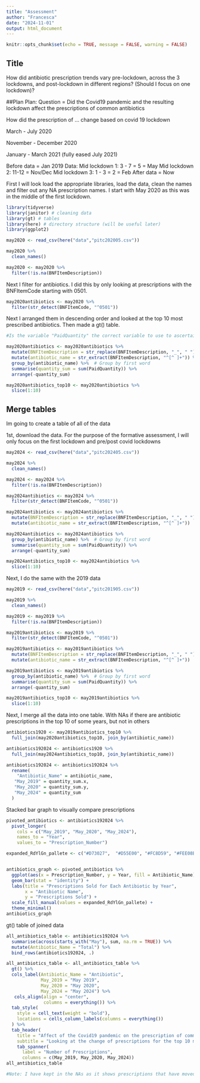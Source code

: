 ```yaml
---
title: "Assessment"
author: "Francesca"
date: "2024-11-01"
output: html_document
---
```


```r
knitr::opts_chunk$set(echo = TRUE, message = FALSE, warning = FALSE)
```

## Title
How did antibiotic prescription trends vary pre-lockdown, across the 3 lockdowns, and post-lockdown in different regions?
(Should I focus on one lockdown)?

##Plan
Plan:
Question = 
Did the Covid19 pandemic and the resulting lockdown affect the prescriptions of common antibiotics

How did the prescription of ... change based on covid 19 lockdown

March - July 2020

November - December 2020

January - March 2021 (fully eased July 2021)

Before data = Jan 2019
Data: Mid lockdown 1: 3 - 7 = 5 = May
Mid lockdown 2: 11-12 = Nov/Dec
Mid lockdown 3: 1 - 3 = 2 = Feb
After data = Now

First I will look load the appropriate libraries, load the data, clean the names and filter out any NA prescription names. I start with May 2020 as this was in the middle of the first lockdown.
```r
library(tidyverse)
library(janitor) # cleaning data
library(gt) # tables
library(here) # directory structure (will be useful later)
library(ggplot2)

may2020 <- read_csv(here("data","pitc202005.csv"))

may2020 %>% 
  clean_names()

may2020 <- may2020 %>% 
  filter(!is.na(BNFItemDescription))
```

Next I filter for antibiotics. I did this by only looking at prescriptions with the BNFItemCode starting with 0501.
```r
may2020antibiotics <- may2020 %>% 
  filter(str_detect(BNFItemCode, "^0501"))
```

Next I arranged them in descending order and looked at the top 10 most prescribed antibiotics. Then made a gt() table.
```r
#Is the variable "PaidQuantity" the correct variable to use to ascertain prescription rates?

may2020antibiotics <- may2020antibiotics %>%
  mutate(BNFItemDescription = str_replace(BNFItemDescription, "_", " ")) %>% 
  mutate(antibiotic_name = str_extract(BNFItemDescription, "^[^ ]+")) %>%  # Extract first word
  group_by(antibiotic_name) %>%  # Group by first word
  summarise(quantity_sum = sum(PaidQuantity)) %>% 
  arrange(-quantity_sum)

may2020antibiotics_top10 <- may2020antibiotics %>% 
  slice(1:10)

```

## Merge tables
Im going to create a table of all of the data

1st, download the data. For the purpose of the formative assessment, I will only focus on the first lockdown and pre/post covid lockdowns
```r
may2024 <- read_csv(here("data","pitc202405.csv"))

may2024 %>% 
  clean_names()

may2024 <- may2024 %>% 
  filter(!is.na(BNFItemDescription))

may2024antibiotics <- may2024 %>% 
  filter(str_detect(BNFItemCode, "^0501"))

may2024antibiotics <- may2024antibiotics %>%
  mutate(BNFItemDescription = str_replace(BNFItemDescription, "_", " ")) %>% 
  mutate(antibiotic_name = str_extract(BNFItemDescription, "^[^ ]+"))  # Extract first word
```

```r
may2024antibiotics <- may2024antibiotics %>%
  group_by(antibiotic_name) %>%  # Group by first word
  summarise(quantity_sum = sum(PaidQuantity)) %>% 
  arrange(-quantity_sum)

may2024antibiotics_top10 <- may2024antibiotics %>% 
  slice(1:10)
```

Next, I do the same with the 2019 data
```r
may2019 <- read_csv(here("data","pitc201905.csv"))

may2019 %>% 
  clean_names()

may2019 <- may2019 %>% 
  filter(!is.na(BNFItemDescription))

may2019antibiotics <- may2019 %>% 
  filter(str_detect(BNFItemCode, "^0501"))

may2019antibiotics <- may2019antibiotics %>%
  mutate(BNFItemDescription = str_replace(BNFItemDescription, "_", " ")) %>% 
  mutate(antibiotic_name = str_extract(BNFItemDescription, "^[^ ]+"))  # Extract first word
```

```r
may2019antibiotics <- may2019antibiotics %>%
  group_by(antibiotic_name) %>%  # Group by first word
  summarise(quantity_sum = sum(PaidQuantity)) %>% 
  arrange(-quantity_sum)

may2019antibiotics_top10 <- may2019antibiotics %>% 
  slice(1:10)
```

Next, I merge all the data into one table. With NAs if there are antibiotic prescriptions in the top 10 of some years, but not in others
```r
antibiotics1920 <- may2019antibiotics_top10 %>% 
  full_join(may2020antibiotics_top10, join_by(antibiotic_name))

antibiotics192024 <- antibiotics1920 %>% 
  full_join(may2024antibiotics_top10, join_by(antibiotic_name))

antibiotics192024 <- antibiotics192024 %>% 
  rename(
    "Antibiotic_Name" = antibiotic_name,
   "May_2019" = quantity_sum.x,
   "May_2020" = quantity_sum.y,
   "May_2024" = quantity_sum
  )
```

Stacked bar graph to visually compare prescriptions
```r
pivoted_antibiotics <- antibiotics192024 %>% 
  pivot_longer(
    cols = c("May_2019", "May_2020", "May_2024"), 
    names_to = "Year", 
    values_to = "Prescription_Number")

expanded_RdYlGn_pallete <- c("#D73027",  "#D55E00", "#FC8D59", "#FEE08B", "#D9EF8B",  "#B7E4A7",  "#A6D96A", "#91BF5D", "#1A9850", "#31A354", "#66BD63", "#006837" ,  "#1D5B28")


antibiotics_graph <- pivoted_antibiotics %>% 
  ggplot(aes(x = Prescription_Number, y = Year, fill = Antibiotic_Name)) +
  geom_bar(stat = "identity") +
  labs(title = "Prescriptions Sold for Each Antibiotic by Year", 
       x = "Antibiotic Name", 
       y = "Prescriptions Sold") +
  scale_fill_manual(values = expanded_RdYlGn_pallete) +
  theme_minimal()
antibiotics_graph
```

gt() table of joined data
```r
all_antibiotics_table <- antibiotics192024 %>%
  summarise(across(starts_with("May"), sum, na.rm = TRUE)) %>%  
  mutate(Antibiotic_Name = "Total") %>%
  bind_rows(antibiotics192024, .)

all_antibiotics_table <- all_antibiotics_table %>%
  gt() %>% 
  cols_label(Antibiotic_Name = "Antibiotic",
             May_2019 = "May 2019",
             May_2020 = "May 2020",
             May_2024 = "May 2024") %>% 
   cols_align(align = "center",
              columns = everything()) %>% 
  tab_style(
    style = cell_text(weight = "bold"),
    locations = cells_column_labels(columns = everything())
  ) %>% 
  tab_header(
    title = "Affect of the Covid19 pandemic on the prescription of common antibiotics",
    subtitle = "Looking at the change of prescriptions for the top 10 most common antibiotics from before, during and after the longest Covid19 lockdown") %>% 
    tab_spanner(
      label = "Number of Prescriptions",
      columns = c(May_2019, May_2020, May_2024))
all_antibiotics_table

#Note: I have kept in the NAs as it shows prescriptions that have moved in and out of the top 10 antibiotic prescriptions in the years I am looking at.
```

